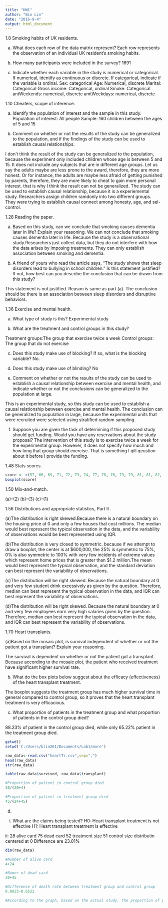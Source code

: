 ---
title: "HW1"
author: "Bin Lin"
date: "2016-9-4"
output: html_document
---

1.8 Smoking habits of UK residents.

(a) What does each row of the data matrix represent?
Each row represents the observation of an individual UK resident's smoking habits. 

(b) How many participants were included in the survey?
1691

(c) Indicate whether each variable in the study is numerical or categorical. If numerical, identify
as continuous or discrete. If categorical, indicate if the variable is ordinal.
Sex: categorical
Age: Numerical, discrete
Marital: Categorical
Gross income: Categorical, ordinal
Smoke: Categorical
antWeekends: numerical, discrete
amtWeekdays: numerical, discrete


1.10 Cheaters, scope of inference.

(a) Identify the population of interest and the sample in this study.
Population of interest: All people
Sample: 160 children between the ages of 5 and 15


(b) Comment on whether or not the results of the study can be generalized to the population, and
if the findings of the study can be used to establish causal relationships.

I don't think the result of the study can be generalized to the population, because the experiment only included children whose age is between 5 and 15. It does not include any subjects that are in different age groups. Let us say the adults maybe are less prone to the award, therefore, they are more honest. Or for instance, the adults are maybe less afraid of getting punished by parents, therefore, they are more likely to cheat to gain more personal interest. that is why I think the result can not be generalized. The study can be used to establish causal relationship, because it is a experiemental study. Researchers assign children ramdonly into two different groups. They were trying to establish causal connect among honesty, age, and sel-control.


1.28 Reading the paper.

(a) Based on this study, can we conclude that smoking causes dementia later in life? Explain your
reasoning.
We can not conclude that smoking causes dementia later in life. Because the study is a observational study.Researchers just collect data, but they do not interfere with how the data arises by imposing treatments. They can only establish association between smoking and dementia. 


(b) A friend of yours who read the article says, "The study shows that sleep disorders lead to
bullying in school children." Is this statement justified? If not, how best can you describe the
conclusion that can be drawn from this study?

This statement is not justified. Reason is same as part (a). The conclusion should be there is an association between sleep disorders and disruptive behaviors. 


1.36 Exercise and mental health.

(a) What type of study is this?
Experimental study


(b) What are the treatment and control groups in this study?

Treatment groups:The group that exercise twice a week
Control groups: The group that do not exercise

(c) Does this study make use of blocking? If so, what is the blocking variable?
No. 

(d) Does this study make use of blinding?
No

(e) Comment on whether or not the results of the study can be used to establish a causal relationship
between exercise and mental health, and indicate whether or not the conclusions can
be generalized to the population at large.

This is an experimental study, so this study can be used to establish a causal relationship between exercise and mental health. The conclusion can be generalized to population in large, because the experimental units that were recruited were selected using stratified random sampling.

(f) Suppose you are given the task of determining if this proposed study should get funding.
Would you have any reservations about the study proposal?
The intervention of this study is to exercise twice a week for the experimental group. However, it does not specify how much and how long that group should exercise. That is something I qill qeustion about it before I provide the funding. 


1.48 Stats scores.
```{r}
score <- c(57, 66, 69, 71, 72, 73, 74, 77, 78, 78, 79, 79, 81, 81, 82, 83, 83, 88, 89, 94)
boxplot(score)

```


1.50 Mix-and-match.

(a)--(2)
(b)--(3)
(c)--(1)


1.56 Distributions and appropriate statistics, Part II .

(a)The distribution is right skewed.Because there is a natural boundary on the housing price at 0 and only a few houses that cost millions. The median would best represent the typical observation in the data, and the variability of observations would be best represented using IQR.


(b)The distribution is very closed to symmetric. because if we attempt to draw a boxplot, the center is at $600,000, the 25% is symmetric to 75%, 0% is also symmetric to 100% with very few incidents of extreme values which represent home prices that is greater than $1.2 million.The mean would best represent the typical observation, and the standard deviation can best represent the variability of observations.


(c)The distribution will be right skewed. Because the natural boundary at 0 and very few student drink excessively as given by the question. Therefore, median can best represent the typical observation in the data, and IQR can best represent the variability of observations.

(d)The distribution will be right skewed. Because the natural boundary at 0 and very few employees earn very high salaries given by the question. Therefore, median can best represent the typical observation in the data, and IQR can best represent the variability of observations.


1.70 Heart transplants.

(a)Based on the mosaic plot, is survival independent of whether or not the patient got a transplant?
Explain your reasoning.

The survival is dependent on whether or not the patient got a transplant. Because according to the mosaic plot, the patient who received treatment have significant higher survival rate. 


(b) What do the box plots below suggest about the efficacy (effectiveness) of the heart transplant
treatment.

The boxplot suggests the treatment group has much higher survival time in general compared to control group, so it proves that the heart transplant treatment is very efficacious.


(c) What proportion of patients in the treatment group and what proportion of patients in the
control group died?

88.23% of patient in the control group died, while only 65.22% patient in the treatment group died.
```{r}

getwd()
setwd('C:/Users/blin261/Documents/Lab1/more')

raw_data<-read.csv("heartTr.csv",sep=",")
head(raw_data)
str(raw_data)

table(raw_data$survived, raw_data$transplant)

#Proportion of patient in control group died
30/(30+4)

#Proportion of patient in treatment group died
45/(24+45)

```


(d)
i. What are the claims being tested?
H0: Heart transplant treatment is not effective
H1: Heart transplant treatment is effective

ii: 
28 alive card
75 dead card
52 treatment size
51 control size
distributin centered at 0
Difference are 23.01% 

```{r}
dim(raw_data)

#Number of alive card
4+24

#Numer of dead card
30+45

#Difference of death rate between treatment group and control group
0.8823-0.6522

#According to the graph, based on the actual study, the proportion of patient who died in treatment is about 23% less than that of control group. Proportion of 23% fall on the right side of the bell curve generated from the simulation result, with mass majority of the data fall under the 23%. This suggest the heart tranplant program is really effective. 23% reduction in terms of death rate is not due to chance, it has something to do with the heart transplant program. Therefore, we reject the null hypothesis, so that we can conclude the heart transplant treatment is effecttve. 
```

